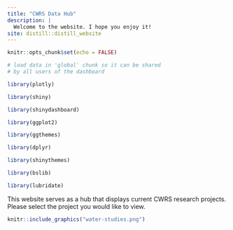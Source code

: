 ---
title: "CWRS Data Hub"
description: |
  Welcome to the website. I hope you enjoy it!
site: distill::distill_website
---

```{r setup, include=FALSE}
knitr::opts_chunk$set(echo = FALSE)
```

```{r global, include=FALSE}
# load data in 'global' chunk so it can be shared
# by all users of the dashboard

library(plotly)

library(shiny)

library(shinydashboard)

library(ggplot2)

library(ggthemes)

library(dplyr)

library(shinythemes)

library(bslib)

library(lubridate)
```

This website serves as a hub that displays current CWRS research projects. Please select the project you would like to view. 

```{r img-with-knitr, echo=FALSE, fig.align='center', out.width='100%'}
knitr::include_graphics("water-studies.png")
```


 




